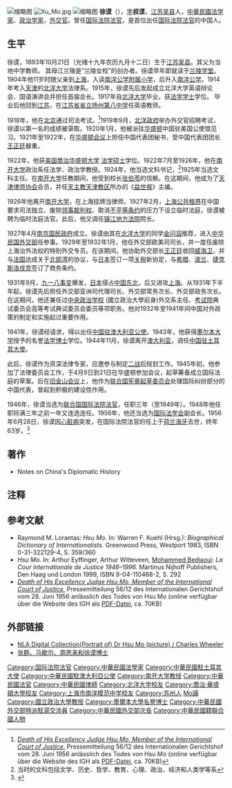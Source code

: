 {{Infobox Judge 
| honorific-prefix = 
| name = 徐谟
| original_name = 
| honorific-suffix = 
| image = File:Xu Mo2.jpg
| imagesize = 180px
| caption = 
| office =
| term_start =
| term_end =
| nominator =
| appointer =
| predecessor =
| successor =
|字 = 叔谟
|號 = 
|其他姓名 = 
|性別 = 男
|籍貫 = [[江苏省_(中華民國)|江蘇]][[吴县|吴县]]
|出生日期 =1893年
|出生地點 = {{QING|江苏省}}[[蘇州府|蘇州府]][[吴县|吴县]]
|逝世日期 = {{death date and age|1956|6|28|1893}}
|逝世地點 = {{NLD}}[[南荷蘭省|南荷蘭省]][[海牙|海牙]]
|居處 = 
|安葬地點 =
|政黨 = [[法学家|法学家]]、[[政治学家|政治学家]]、[[外交官|外交官]]
|職業 = [[国际法院法官|国际法院法官]]
|專業 = 
|父母 = 
|配偶 = 
|伴侶 = 
|子女 = 
|親屬 = 
|國籍 = {{ROC}}
|信仰 = 
|母校 = 
|簽名 = 
|educate = 
*[[北洋大学|北洋大学]][[法学学士|法学学士]]（1917年）
*[[美国|美国]][http://www.gwu.edu 喬治华盛顿大学][[法学硕士|法学硕士]]（1922年）
}}
[[File:徐謨.jpg|缩略图]]
[[File:Xu_Mo.jpg|thumb]]
[[File:徐謨2.jpg|缩略图]]
'''徐谟'''（{{bd|1893年|10月21日|1956年|6月28日|catIdx=Xu徐}}），[[表字|字]]'''叔谟'''，[[江苏|江苏]][[吴县|吴县]]人，[[中華民國|中華民國]][[法学家|法学家]]、[[政治学家|政治学家]]，[[外交官|外交官]]。曾任[[国际法院|国际法院]][[国际法院法官|法官]]，是首位出任[[国际法院法官|国际法院法官]]的中国人。

==生平==
徐谟，1893年10月21日（光绪十九年农历九月十二日）生于[[江苏|江苏]][[吴县|吴县]]。其父为当地中学教师。
其母江兰陵是“兰陵女校”的创办者。徐谟早年即就读于[[兰陵学堂|兰陵学堂]]。1904年他11岁时随父亲到[[上海|上海]]，入读[[南洋公学附属小学|南洋公学附属小学]]，后升入[[南洋公学|南洋公学]]。1914年考入[[天津|天津]]的[[北洋大学|北洋大学]]法律系。1915年，徐谟先后发起成立北洋大学英语辩论会、国语演讲会并担任首届会长。1917年自[[北洋大学|北洋大学]]毕业，获[[法学学士|法学学士]]学位。 毕业后他回到[[江苏|江苏]]，在[[江苏省省立扬州第八中学|江苏省省立扬州第八中学]]任英语教师。

1918年，他在[[北京|北京]]通过司法考试。<ref>''[http://www.icj-cij.org/presscom/files/7/12377.pdf Death of His Excellency Judge Hsu Mo, Member of the International Court of Justice.] {{webarchive|url=https://web.archive.org/web/20160113232111/http://www.icj-cij.org/presscom/files/7/12377.pdf |date=2016-01-13 }}'' Pressemitteilung 56/12 des Internationalen Gerichtshof vom 28. Juni 1956 anlässlich des Todes von Hsu Mo (online verfügbar über die Website des IGH als [[Portable_Document_Format|PDF-Datei]], ca. 70KB)</ref>1919年9月，[[北洋政府|北洋政府]]举办外交官招聘考试，徐谟以第一名的成绩被录取。1920年1月，他被派往[[华盛顿|华盛顿]]中国驻美国公使馆见习。1921年至1922年，在[[华盛顿会议|华盛顿会议]]上担任中国代表团秘书，受中国代表团团长[[王正廷|王正廷]]器重。

1922年，他获[[美国|美国]][http://www.gwu.edu 喬治华盛顿大学] {{Wayback|url=http://www.gwu.edu/ |date=19961031191252 }}[[法学硕士|法学硕士]]学位。1922年7月至1926年，他在[[南开大学|南开大学]]政治系任法学、政治学教授。1924年，他当选文科书记，<ref>当时的文科包括文学、历史、哲学、教育、心理、政治、经济和人类学等系</ref>1925年当选文科主任。在[[南开大学|南开大学]]任教期间，他受到校长[[张伯苓|张伯苓]]的信赖。在这期间，他成为了[[天津律师协会|天津律师协会]]会员，并任[[天主教天津教区|天主教天津教区]]所办的《[[益世报|益世报]]》主编。

1926年他离开[[南开大学|南开大学]]，在上海挂牌当律师。1927年2月，[[上海公共租界|上海公共租界]]在中国要求司法独立、废除[[领事裁判权|领事裁判权]]、取消[[不平等条约|不平等条约]]的压力下设立临时法庭，徐谟被聘为临时法庭法官。此后，他又调任[[镇江地方法院|镇江地方法院]]院长。

1927年4月[[南京|南京]][[国民政府|国民政府]]成立。徐谟由其在[[北洋大学|北洋大学]]的同学[[金问泅|金问泅]]推荐，进入[[中华民国外交部|中华民国外交部]]任参事。1929年至1932年1月，他任外交部欧美司司长，并一度任废除上海治外法权的特别外交专员。在该期间，他协助外交部长[[王正廷|王正廷]]收回[[英租威海卫|威海卫]]，并与[[法国|法国]]达成关于[[北部湾|北部湾]]的协议，与[[日本|日本]]签订一项[[关税|关税]]新协定，与[[希腊|希腊]]、[[波兰|波兰]]、[[捷克斯洛伐克|捷克斯洛伐克]]签订了商务条约。

1931年9月，[[九一八事变|九一八事变]]爆发，[[大日本帝国|日本]]侵占[[中国东北|中国东北]]，后又进攻[[上海|上海]]。从1931年下半年起，徐谟先后担任外交部亚洲司代理司长、外交部常务次长、外交部政务次长。在这期间，他还兼任过[http://www.nccu.edu.tw 中央政治学校] {{Wayback|url=http://www.nccu.edu.tw/ |date=20070822063520 }}(國立政治大學前身)外交系主任、[[考试院|考试院]]典试委员会高等考试典试委员会委员等项职务。他对1932年至1941年间中国对外政策的制定和实施起过重要作用。

1941年，徐谟经请求，得以出任[[中国驻澳大利亚公使|中国驻澳大利亚公使]]。1943年，他获得[[墨尔本大学|墨尔本大学]]授予的名誉[[法学博士|法学博士]]学位。1944年11月，徐谟离开[[澳大利亚|澳大利亚]]，调任[[中国驻土耳其大使|中国驻土耳其大使]]。

此后，徐谟作为资深法律专家，应邀参与制定[[二战|二战]]后规划工作。1945年初，他参加了法律委员会工作，于4月9日到21日在华盛顿参加会议，起草筹备成立国际法庭的草案。后在[[旧金山会议|旧金山会议]]上，他作为[[联合国宪章起草委员会|联合国宪章起草委员会]]处理国际纠纷部分的中国代表，曾起到积极的建设性作用。

1946年，徐谟当选为[[联合国|联合国]][[国际法院|国际法院]][[国际法院法官|法官]]，任职三年（至1949年）。1948年他任职将满三年之前一年又连选连任。1956年，他还当选为[[国际法学会|国际法学会]]副会长。1956年6月28日，徐谟因[[心脏病|心脏病]]突发，在国际法院法官的任上于[[荷兰|荷兰]][[海牙|海牙]]去世，终年63岁。<ref>{{Cite web |url=http://unn.people.com.cn/GB/22220/35917/35919/2684122.html |title=程同顺，徐谟——中国现代法学家、政治学家、外交活动家，人民网，于2010年7月3日查阅 |access-date=2010年7月3日 |archive-date=2019年8月24日 |archive-url=https://web.archive.org/web/20190824081114/http://unn.people.com.cn/GB/22220/35917/35919/2684122.html |dead-url=no }}</ref>

==著作==
*Notes on China's Diplomatic History

==注释==
{{reflist}}
==参考文献==
* Raymond M. Lorantas: ''Hsu Mo.'' In: Warren F. Kuehl (Hrsg.): ''Biographical Dictionary of Internationalists.'' Greenwood Press, Westport 1983, ISBN 0-31-322129-4, S. 359/360
* ''Hsu Mo.'' In: Arthur Eyffinger, Arthur Witteveen, [[穆罕默德·贝贾维|Mohammed Bedjaoui]]: ''La Cour internationale de Justice 1946–1996.'' Martinus Nijhoff Publishers, Den Haag und London 1999, ISBN 9-04-110468-2, S. 292
* ''[https://web.archive.org/web/20160113232111/http://www.icj-cij.org/presscom/files/7/12377.pdf Death of His Excellency Judge Hsu Mo, Member of the International Court of Justice.]'' Pressemitteilung 56/12 des Internationalen Gerichtshof vom 28. Juni 1956 anlässlich des Todes von Hsu Mo (online verfügbar über die Website des IGH als [[Portable_Document_Format|PDF-Datei]], ca. 70KB)

==外部链接==
{{Commonscat|Xu Mo}}
*[http://catalogue.nla.gov.au/Record/3262388 NLA Digital Collection(Portrait of) Dr Hsu Mo (picture) / Charles Wheeler] {{Wayback|url=http://catalogue.nla.gov.au/Record/3262388 |date=20220107055029 }}
*[http://i.mtime.com/lapuda/photo/2299459/ 张群、马歇尔、周恩来和徐谟博士] {{Wayback|url=http://i.mtime.com/lapuda/photo/2299459/ |date=20200911052726 }}

{{DEFAULTSORT:Xu徐}}
[[Category:国际法院法官|Category:国际法院法官]]
[[Category:中華民國法學家|Category:中華民國法學家]]
[[Category:中華民國駐土耳其大使|Category:中華民國駐土耳其大使]]
[[Category:中華民國駐澳大利亞公使|Category:中華民國駐澳大利亞公使]]
[[Category:南开大学教授|Category:南开大学教授]]
[[Category:中華民國法官|Category:中華民國法官]]
[[Category:中華民國律師|Category:中華民國律師]]
[[Category:北洋大学校友|Category:北洋大学校友]]
[[Category:喬治·華盛頓大學校友|Category:喬治·華盛頓大學校友]]
[[Category:上海市南洋模范中学校友|Category:上海市南洋模范中学校友]]
[[Category:苏州人|Category:苏州人]]
[[Category:徐姓|Mo謨]]
[[Category:國立政治大學教授|Category:國立政治大學教授]]
[[Category:墨爾本大學名譽博士|Category:墨爾本大學名譽博士]]
[[Category:中華民國外交部特派駐滬交涉員|Category:中華民國外交部特派駐滬交涉員]]
[[Category:中華民國外交部次長|Category:中華民國外交部次長]]
[[Category:中華民國籍聯合國人物|Category:中華民國籍聯合國人物]]